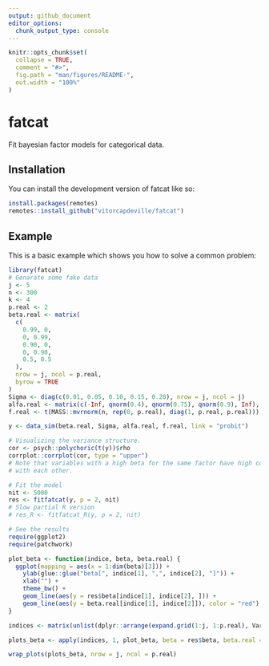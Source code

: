 ```yaml
---
output: github_document
editor_options: 
  chunk_output_type: console
---
```


<!-- README.md is generated from README.Rmd. Please edit that file -->

```r
knitr::opts_chunk$set(
  collapse = TRUE,
  comment = "#>",
  fig.path = "man/figures/README-",
  out.width = "100%"
)
```

# fatcat

<!-- badges: start -->
<!-- badges: end -->

Fit bayesian factor models for categorical data.

## Installation

You can install the development version of fatcat like so:

``` r
install.packages(remotes)
remotes::install_github("vitorcapdeville/fatcat")
```

## Example

This is a basic example which shows you how to solve a common problem:

```r
library(fatcat)
# Genarate some fake data
j <- 5
n <- 300
k <- 4
p.real <- 2
beta.real <- matrix(
  c(
    0.99, 0,
    0, 0.99,
    0.90, 0,
    0, 0.90,
    0.5, 0.5
  ),
  nrow = j, ncol = p.real,
  byrow = TRUE
)
Sigma <- diag(c(0.01, 0.05, 0.10, 0.15, 0.20), nrow = j, ncol = j)
alfa.real <- matrix(c(-Inf, qnorm(0.4), qnorm(0.75), qnorm(0.9), Inf), nrow = j, ncol = (k + 1), byrow = T)
f.real <- t(MASS::mvrnorm(n, rep(0, p.real), diag(1, p.real, p.real)))

y <- data_sim(beta.real, Sigma, alfa.real, f.real, link = "probit")

# Visualizing the variance structure.
cor <- psych::polychoric(t(y))$rho
corrplot::corrplot(cor, type = "upper")
# Note that variables with a high beta for the same factor have high correlation
# with each other.

# Fit the model
nit <- 5000
res <- fitfatcat(y, p = 2, nit)
# Slow partial R version
# res_R <- fitfatcat_R(y, p = 2, nit)

# See the results
require(ggplot2)
require(patchwork)

plot_beta <- function(indice, beta, beta.real) {
  ggplot(mapping = aes(x = 1:dim(beta)[3])) +
    ylab(glue::glue("beta[", indice[1], ",", indice[2], "]")) +
    xlab("") +
    theme_bw() +
    geom_line(aes(y = res$beta[indice[1], indice[2], ])) +
    geom_line(aes(y = beta.real[indice[1], indice[2]]), color = "red")
}

indices <- matrix(unlist(dplyr::arrange(expand.grid(1:j, 1:p.real), Var1)), nrow = j*2, ncol = p.real, byrow = F)

plots_beta <- apply(indices, 1, plot_beta, beta = res$beta, beta.real = beta.real)

wrap_plots(plots_beta, nrow = j, ncol = p.real)
```
